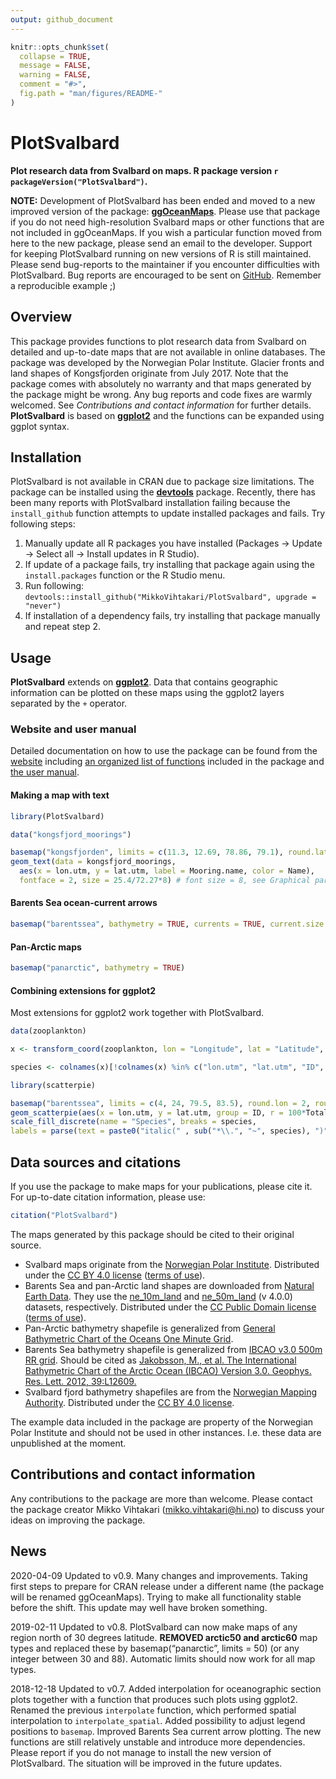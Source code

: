 ```yaml
---
output: github_document
---
```


```r
knitr::opts_chunk$set(
  collapse = TRUE,
  message = FALSE, 
  warning = FALSE,
  comment = "#>",
  fig.path = "man/figures/README-"
)
```


PlotSvalbard
======
**Plot research data from Svalbard on maps. R package version `r packageVersion("PlotSvalbard")`.**

**NOTE:** Development of PlotSvalbard has been ended and moved to a new improved version of the package: [**ggOceanMaps**](https://mikkovihtakari.github.io/ggOceanMaps/). Please use that package if you do not need high-resolution Svalbard maps or other functions that are not included in ggOceanMaps. If you wish a particular function moved from here to the new package, please send an email to the developer. Support for keeping PlotSvalbard running on new versions of R is still maintained. Please send bug-reports to the maintainer if you encounter difficulties with PlotSvalbard. Bug reports are encouraged to be sent on [GitHub](https://github.com/MikkoVihtakari/PlotSvalbard/issues). Remember a reproducible example ;) 

Overview
------

This package provides functions to plot research data from Svalbard on detailed and up-to-date maps that are not available in online databases. The package was developed by the Norwegian Polar Institute. Glacier fronts and land shapes of Kongsfjorden originate from July 2017. Note that the package comes with absolutely no warranty and that maps generated by the package might be wrong. Any bug reports and code fixes are warmly welcomed. See *Contributions and contact information* for further details. **PlotSvalbard** is based on [**ggplot2**](http://ggplot2.tidyverse.org/reference/) and the functions can be expanded using ggplot syntax.

Installation
-------
PlotSvalbard is not available in CRAN due to package size limitations. The package can be installed using the [**devtools**](https://cran.r-project.org/web/packages/devtools/index.html) package. Recently, there has been many reports with PlotSvalbard installation failing because the `install_github` function attempts to update installed packages and fails. Try following steps: 

1. Manually update all R packages you have installed (Packages -> Update -> Select all -> Install updates in R Studio). 
1. If update of a package fails, try installing that package again using the `install.packages` function or the R Studio menu. 
1. Run following: `devtools::install_github("MikkoVihtakari/PlotSvalbard", upgrade = "never")`
1. If installation of a dependency fails, try installing that package manually and repeat step 2.

Usage
-------
**PlotSvalbard** extends on [**ggplot2**](http://ggplot2.tidyverse.org/reference/). Data that contains geographic information can be plotted on these maps using the ggplot2 layers separated by the `+` operator.

### Website and user manual

Detailed documentation on how to use the package can be found from the [website](https://mikkovihtakari.github.io/PlotSvalbard/index.html) including [an organized list of functions](https://mikkovihtakari.github.io/PlotSvalbard/reference/index.html) included in the package and [the user manual](https://mikkovihtakari.github.io/PlotSvalbard/articles/PlotSvalbard.html).

#### Making a map with text

```r
library(PlotSvalbard)

data("kongsfjord_moorings")

basemap("kongsfjorden", limits = c(11.3, 12.69, 78.86, 79.1), round.lat = 0.05, round.lon = 0.5) + 
geom_text(data = kongsfjord_moorings,
  aes(x = lon.utm, y = lat.utm, label = Mooring.name, color = Name), 
  fontface = 2, size = 25.4/72.27*8) # font size = 8, see Graphical parameters
```

#### Barents Sea ocean-current arrows

```r
basemap("barentssea", bathymetry = TRUE, currents = TRUE, current.size = "scaled")
```

#### Pan-Arctic maps

```r
basemap("panarctic", bathymetry = TRUE)
```

#### Combining extensions for ggplot2

Most extensions for ggplot2 work together with PlotSvalbard.

```r
data(zooplankton)

x <- transform_coord(zooplankton, lon = "Longitude", lat = "Latitude", bind = TRUE)

species <- colnames(x)[!colnames(x) %in% c("lon.utm", "lat.utm", "ID", "Longitude", "Latitude", "Total")]

library(scatterpie)

basemap("barentssea", limits = c(4, 24, 79.5, 83.5), round.lon = 2, round.lat = 1) +
geom_scatterpie(aes(x = lon.utm, y = lat.utm, group = ID, r = 100*Total), data = x, cols = species, size = 0.1) +
scale_fill_discrete(name = "Species", breaks = species, 
labels = parse(text = paste0("italic(" , sub("*\\.", "~", species), ")")))
```

Data sources and citations
-------

If you use the package to make maps for your publications, please cite it. For up-to-date citation information, please use:

```r
citation("PlotSvalbard")
```

The maps generated by this package should be cited to their original source. 

- Svalbard maps originate from the [Norwegian Polar Institute](http://geodata.npolar.no/). Distributed under the [CC BY 4.0 license](https://creativecommons.org/licenses/by/4.0/) ([terms of use](http://geodata.npolar.no/bruksvilkar/)).
- Barents Sea and pan-Arctic land shapes are downloaded from [Natural Earth Data](http://www.naturalearthdata.com). They use the [ne_10m_land](http://www.naturalearthdata.com/downloads/10m-physical-vectors/) and [ne_50m_land](http://www.naturalearthdata.com/downloads/50m-physical-vectors/) (v 4.0.0) datasets, respectively. Distributed under the [CC Public Domain license](https://creativecommons.org/publicdomain/) ([terms of use](http://www.naturalearthdata.com/about/terms-of-use/)).
- Pan-Arctic bathymetry shapefile is generalized from [General Bathymetric Chart of the Oceans One Minute Grid](https://www.gebco.net/data_and_products/gridded_bathymetry_data/gebco_one_minute_grid/).
- Barents Sea bathymetry shapefile is generalized from [IBCAO v3.0 500m RR grid](https://www.ngdc.noaa.gov/mgg/bathymetry/arctic/ibcaoversion3.html). Should be cited as [Jakobsson, M., et al. The International Bathymetric Chart of the Arctic Ocean (IBCAO) Version 3.0. Geophys. Res. Lett. 2012, 39:L12609.](https://www.ngdc.noaa.gov/mgg/bathymetry/arctic/2012GL052219.pdf)
- Svalbard fjord bathymetry shapefiles are from the [Norwegian Mapping Authority](https://kartkatalog.geonorge.no/metadata/kartverket/dybdedata/2751aacf-5472-4850-a208-3532a51c529a). Distributed under the [CC BY 4.0 license](https://creativecommons.org/licenses/by/4.0/).

The example data included in the package are property of the Norwegian Polar Institute and should not be used in other instances. I.e. these data are unpublished at the moment.

Contributions and contact information
-------
Any contributions to the package are more than welcome. Please contact the package creator Mikko Vihtakari (<mikko.vihtakari@hi.no>) to discuss your ideas on improving the package.

News
--------
2020-04-09 Updated to v0.9. Many changes and improvements. Taking first steps to prepare for CRAN release under a different name (the package will be renamed ggOceanMaps). Trying to make all functionality stable before the shift. This update may well have broken something. 

2019-02-11 Updated to v0.8. PlotSvalbard can now make maps of any region north of 30 degrees latitude. **REMOVED arctic50 and arctic60** map types and replaced these by basemap("panarctic", limits = 50) (or any integer between 30 and 88). Automatic limits should now work for all map types. 

2018-12-18 Updated to v0.7. Added interpolation for oceanographic section plots together with a function that produces such plots using ggplot2. Renamed the previous `interpolate` function, which performed spatial interpolation to `interpolate_spatial`. Added possibility to adjust legend positions to `basemap`. Improved Barents Sea current arrow plotting. The new functions are still relatively unstable and introduce more dependencies. Please report if you do not manage to install the new version of PlotSvalbard. The situation will be improved in the future updates.
